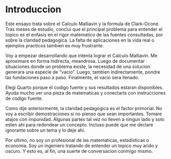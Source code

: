 # Introduccion

Este ensayo trata sobre el Calculo Malliavin y la formula de Clark-Ocone. Tras meses de estudio, conclui que el principal problema para entender el topico es el enfasis en el rigor matematico de las fuentes consultadas, por sobre la claridad pedagogica. La falta de aplicaciones en la vida real o ejemplos practicos tambien es muy frustrante.

Voy a empezar desarrollando que intenta lograr el Calculo Malliavin. Me aproximare en forma indirecta, meandrosa. Luego de documentar situaciones donde un problema existe, la necesidad de una solucion generara una especie de "vacio". Luego, tambien indirectamente, pondre las fundaciones paso a paso. Finalmente, el vacio sera llenado.

Elegi Quarto porque el codigo fuente y sus resultados estaran disponibles. Ayuda mucho ver una pieza de matematicas y conectarla con instrucciones de codigo fuente.

Como dije anteriormente, la claridad pedagogica es el factor primorial. No voy a escribir demostraciones si no pienso que sean importantes. Tomare atajos con impunidad. Algunas partes tal vez no lleven a ningun lado y solo esten ahi para redondear un concepto. Incluso puede que me declare ignorante sobre un tema y lo deje ahi.

Por ultimo, no soy un profesional de las matematicas, estadisticas o economia. Soy un ingeniero tratando de entender un topico muy arido y oscuro. Y esto es, al fin, una suerte de conversacion conmigo mismo.